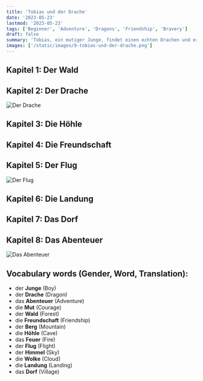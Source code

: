 ```yaml
---
title: 'Tobias und der Drache'
date: '2023-05-23'
lastmod: '2023-05-23'
tags: ['Beginner', 'Adventure', 'Dragons', 'Friendship', 'Bravery']
draft: false
summary: 'Tobias, ein mutiger Junge, findet einen echten Drachen und erlebt ein unvergessliches Abenteuer.'
images: ['/static/images/9-tobias-und-der-drache.png']
---
```



## Kapitel 1: Der Wald

<TextToSpeechPlayer text="Tobias, ein kleiner, aber mutiger **Junge**, lebte in einem **Dorf** nahe einem großen **Wald**." translation="Tobias, a small, but brave **boy**, lived in a **village** near a big **forest**." />

## Kapitel 2: Der Drache

![Der Drache](/static/images/9-tobias-und-der-drache-1.png)

<TextToSpeechPlayer text="Eines Tages, während eines Spaziergangs, hörte Tobias ein seltsames Geräusch und fand einen echten **Drachen**!" translation="One day, during a walk, Tobias heard a strange noise and found a real **dragon**!" />

## Kapitel 3: Die Höhle

<TextToSpeechPlayer text="Der **Drache**, namens Fafnir, lebte in einer **Höhle** auf einem hohen **Berg** und spuckte **Feuer**." translation="The **dragon**, named Fafnir, lived in a **cave** on a high **mountain** and spit **fire**." />

## Kapitel 4: Die Freundschaft

<TextToSpeechPlayer
  text="Trotz seiner anfänglichen Angst freundete sich Tobias mit Fafnir an und sie wurden unzertrennliche **Freunde**."
  translation="Despite his initial fear, Tobias befriended Fafnir and they became inseparable **friends**."
/>

## Kapitel 5: Der Flug

![Der Flug](/static/images/9-tobias-und-der-drache-2.png)

<TextToSpeechPlayer text="Fafnir nahm Tobias auf einem aufregenden **Flug** mit, hoch in den **Himmel**, über die **Wolken**." translation="Fafnir took Tobias on an exciting **flight**, high into the **sky**, above the **clouds**." />

## Kapitel 6: Die Landung

<TextToSpeechPlayer text="Als sie landeten, waren sie weit weg von Zuhause, aber zusammen fanden sie den Weg zurück." translation="When they landed, they were far away from home, but together they found their way back." />

## Kapitel 7: Das Dorf

<TextToSpeechPlayer
  text="Als sie im **Dorf** ankamen, waren alle überrascht, einen echten Drachen zu sehen, aber Tobias erklärte, dass Fafnir freundlich war."
  translation="When they arrived at the **village**, everyone was surprised to see a real dragon, but Tobias explained that Fafnir was friendly."
/>

## Kapitel 8: Das Abenteuer

![Das Abenteuer](/static/images/9-tobias-und-der-drache-3.png)

<TextToSpeechPlayer
  text="Von diesem Tag an hatten Tobias und Fafnir viele **Abenteuer** zusammen und die Dorfbewohner gewöhnten sich an ihren neuen Drachenfreund."
  translation="From that day on, Tobias and Fafnir had many **adventures** together and the villagers got used to their new dragon friend."
/>

## Vocabulary words (Gender, Word, Translation):

- der **Junge** (Boy)
- der **Drache** (Dragon)
- das **Abenteuer** (Adventure)
- die **Mut** (Courage)
- der **Wald** (Forest)
- die **Freundschaft** (Friendship)
- der **Berg** (Mountain)
- die **Höhle** (Cave)
- das **Feuer** (Fire)
- der **Flug** (Flight)
- der **Himmel** (Sky)
- die **Wolke** (Cloud)
- die **Landung** (Landing)
- das **Dorf** (Village)
